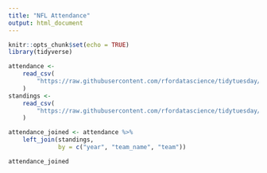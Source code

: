 ```yaml
---
title: "NFL Attendance"
output: html_document
---
```


```r
knitr::opts_chunk$set(echo = TRUE)
library(tidyverse)
```




```r


attendance <-
    read_csv(
        "https://raw.githubusercontent.com/rfordatascience/tidytuesday/master/data/2020/2020-02-04/attendance.csv"
    )
standings <-
    read_csv(
        "https://raw.githubusercontent.com/rfordatascience/tidytuesday/master/data/2020/2020-02-04/standings.csv"
    )

attendance_joined <- attendance %>%
    left_join(standings,
              by = c("year", "team_name", "team"))

attendance_joined
```

